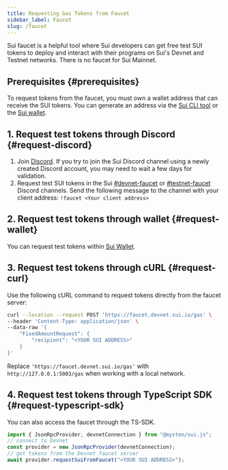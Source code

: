 ```yaml
---
title: Requesting Gas Tokens from Faucet
sidebar_label: Faucet
slug: /faucet
---
```


Sui faucet is a helpful tool where Sui developers can get free test SUI tokens to deploy and interact with their programs on Sui's Devnet and Testnet networks. There is no faucet for Sui Mainnet.

## Prerequisites {#prerequisites}

To request tokens from the faucet, you must own a wallet address that can receive the SUI tokens. You can generate an address via the [Sui CLI tool](../setup/cli/client-cli.mdx#active-address) or the [Sui wallet](https://github.com/MystenLabs/mysten-app-docs/blob/main/mysten-sui-wallet.mdx).

## 1.  Request test tokens through Discord {#request-discord}

1.  Join [Discord](https://discord.gg/sui).
    If you try to join the Sui Discord channel using a newly created Discord account, you may need to wait a few days for validation.
2.  Request test SUI tokens in the Sui [#devnet-faucet](https://discord.com/channels/916379725201563759/971488439931392130) or [#testnet-faucet](https://discord.com/channels/916379725201563759/1037811694564560966) Discord channels. Send the following message to the channel with your client address:
    `!faucet <Your client address>`

## 2.  Request test tokens through wallet {#request-wallet}

You can request test tokens within [Sui Wallet](https://github.com/MystenLabs/mysten-app-docs/blob/main/mysten-sui-wallet.mdx#add-sui-tokens-to-your-sui-wallet).

## 3.  Request test tokens through cURL {#request-curl}

Use the following cURL command to request tokens directly from the faucet server:

```bash
curl --location --request POST 'https://faucet.devnet.sui.io/gas' \
--header 'Content-Type: application/json' \
--data-raw '{
    "FixedAmountRequest": {
        "recipient": "<YOUR SUI ADDRESS>"
    }
}'
```

Replace `'https://faucet.devnet.sui.io/gas'` with `http://127.0.0.1:5003/gas` when working with a local network.

## 4.  Request test tokens through TypeScript SDK {#request-typescript-sdk}

You can also access the faucet through the TS-SDK.

```ts
import { JsonRpcProvider, devnetConnection } from "@mysten/sui.js";
// connect to Devnet
const provider = new JsonRpcProvider(devnetConnection);
// get tokens from the Devnet faucet server
await provider.requestSuiFromFaucet("<YOUR SUI ADDRESS>");
```
